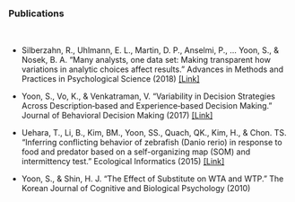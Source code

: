### Publications
<br>

- Silberzahn, R., Uhlmann, E. L., Martin, D. P., Anselmi, P., ... Yoon, S., & Nosek, B. A. "Many analysts, one data set: Making transparent how variations in analytic choices affect results." Advances in Methods and Practices in Psychological Science (2018) [[Link]](https://journals.sagepub.com/doi/abs/10.1177/2515245917747646)

- Yoon, S., Vo, K., & Venkatraman, V. "Variability in Decision Strategies Across Description‐based and Experience‐based Decision Making." Journal of Behavioral Decision Making (2017) [[Link]](https://onlinelibrary.wiley.com/doi/abs/10.1002/bdm.2009)

- Uehara, T., Li, B., Kim, BM., Yoon, SS., Quach, QK., Kim, H., & Chon. TS. "Inferring conflicting behavior of zebrafish (Danio rerio) in response to food and predator based on a self-organizing map (SOM) and intermittency test." Ecological Informatics (2015) [[Link]](https://www.sciencedirect.com/science/article/pii/S1574954114001411)

- Yoon, S., & Shin, H. J. "The Effect of Substitute on WTA and WTP." The Korean Journal of Cognitive and Biological Psychology (2010)